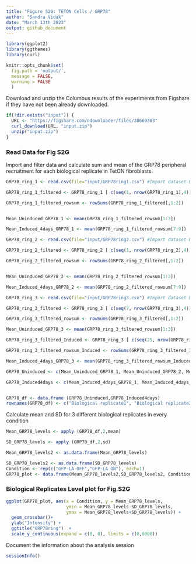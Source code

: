 ```yaml
---
title: "Figure S2G: TETON Cells / GRP78"
author: "Sandra Vidak"
date: "March 13th 2023"
output: github_document
---
```


```r
library(ggplot2)
library(ggthemes)
library(curl)
```

```r
knitr::opts_chunk$set(
  fig.path = 'output/',
  message = FALSE,
  warning = FALSE
  )
```

Download and unzip the Columbus results of the experiments from Figshare if they have not been already downloaded.

```r
if(!dir.exists("input")) {
  URL <- "https://figshare.com/ndownloader/files/38669303"
  curl_download(URL, "input.zip")
  unzip("input.zip")
}
```

### Read Data for Fig S2G

Import and filter data and calculate sum and mean of the GRP78 peripheral recruitment for each biological replicate in TetON fibroblasts.

```r
GRP78_ring_1 <- read.csv(file="input/GRP78ring1.csv") #Import dataset Biological replicate_1

GRP78_ring_1_filtered <- GRP78_ring_1 [ c(seq(1, nrow(GRP78_ring_1),4)), c("Intensity.Nucleus.3", "Intensity.Nucleus.4")]

GRP78_ring_1_filtered_rowsum <- rowSums(GRP78_ring_1_filtered[,1:2])


Mean_Uninduced_GRP78_1 <- mean(GRP78_ring_1_filtered_rowsum[1:3])

Mean_Induced_4days_GRP78_1 <- mean(GRP78_ring_1_filtered_rowsum[7:9])

```

```r
GRP78_ring_2 <- read.csv(file="input/GRP78ring2.csv") #Import dataset Biological replicate_2

GRP78_ring_2_filtered <- GRP78_ring_2 [ c(seq(1, nrow(GRP78_ring_2),4)), c("Intensity.Nucleus.3", "Intensity.Nucleus.4")]

GRP78_ring_2_filtered_rowsum <- rowSums(GRP78_ring_2_filtered[,1:2])


Mean_Uninduced_GRP78_2 <- mean(GRP78_ring_2_filtered_rowsum[1:3])

Mean_Induced_4days_GRP78_2 <- mean(GRP78_ring_2_filtered_rowsum[7:9])
```

```r
GRP78_ring_3 <- read.csv(file="input/GRP78ring3.csv") #Import dataset Biological replicate_3

GRP78_ring_3_filtered <- GRP78_ring_3 [ c(seq(7, nrow(GRP78_ring_3),4)), c("Intensity.Nucleus.3", "Intensity.Nucleus.4")]

GRP78_ring_3_filtered_rowsum <- rowSums(GRP78_ring_3_filtered[,1:2])

Mean_Uninduced_GRP78_3 <- mean(GRP78_ring_3_filtered_rowsum[1:3])

GRP78_ring_3_filtered_Induced <- GRP78_ring_3 [ c(seq(25, nrow(GRP78_ring_3),4)), c("Intensity.Nucleus.3", "Intensity.Nucleus.4")]

GRP78_ring_3_filtered_rowsum_Induced <- rowSums(GRP78_ring_3_filtered_Induced[,1:2])

Mean_Induced_4days_GRP78_3 <- mean(GRP78_ring_3_filtered_rowsum_Induced[1:3])
```

```r
GRP78_Uninduced <- c(Mean_Uninduced_GRP78_1, Mean_Uninduced_GRP78_2, Mean_Uninduced_GRP78_3)

GRP78_Induced4days <- c(Mean_Induced_4days_GRP78_1, Mean_Induced_4days_GRP78_2, Mean_Induced_4days_GRP78_3)


GRP78_df <- data.frame (GRP78_Uninduced,GRP78_Induced4days)
rownames(GRP78_df) <- c("Biological replicate1", "Biological replicate2", "Biological replicate3")

```

Calculate mean and SD for 3 different biological replicates in every condition

```r
Mean_GRP78_levels <- apply (GRP78_df,2,mean)

SD_GRP78_levels <- apply (GRP78_df,2,sd)

Mean_GRP78_levels2 <- as.data.frame(Mean_GRP78_levels)

SD_GRP78_levels2 <- as.data.frame(SD_GRP78_levels)
Condition <- rep(c("GFP-LA OFF","GFP-LA ON"), each=1)
GRP78_plot <- data.frame(Mean_GRP78_levels2,SD_GRP78_levels2, Condition )
```

### Biological Replicates Level plot for Fig.S2G

```r
ggplot(GRP78_plot, aes(x = Condition, y = Mean_GRP78_levels,
                       ymin = Mean_GRP78_levels-SD_GRP78_levels, 
                       ymax = Mean_GRP78_levels+SD_GRP78_levels)) + 
  geom_crossbar()+
  ylab("Intensity") + 
  ggtitle("GRP78ring")  +
  scale_y_continuous(expand = c(0, 0), limits = c(0,6000))
```

Document the information about the analysis session

```r
sessionInfo()
```
